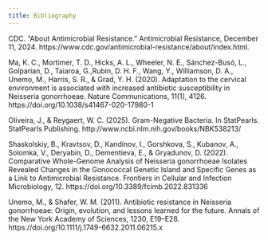 ```yaml
---
title: Bibliography
---
```


CDC. “About Antimicrobial Resistance.” Antimicrobial Resistance, December 11, 2024.
https://www.cdc.gov/antimicrobial-resistance/about/index.html.

Ma, K. C., Mortimer, T. D., Hicks, A. L., Wheeler, N. E., Sánchez-Busó, L., Golparian, D.,
Taiaroa, G.,Rubin, D. H. F., Wang, Y., Williamson, D. A., Unemo, M., Harris, S. R., & Grad, Y. H. (2020). Adaptation to the cervical environment is associated with increased antibiotic susceptibility in Neisseria gonorrhoeae. Nature Communications, 11(1), 4126. https://doi.org/10.1038/s41467-020-17980-1

Oliveira, J., & Reygaert, W. C. (2025). Gram-Negative Bacteria. In StatPearls. StatPearls
Publishing. http://www.ncbi.nlm.nih.gov/books/NBK538213/

Shaskolskiy, B., Kravtsov, D., Kandinov, I., Gorshkova, S., Kubanov, A., Solomka, V., Deryabin, D., Dementieva, E., & Gryadunov, D. (2022). Comparative Whole-Genome Analysis of Neisseria gonorrhoeae Isolates Revealed Changes in the Gonococcal Genetic Island and Specific Genes as a Link to Antimicrobial Resistance. Frontiers in Cellular and Infection Microbiology, 12. https://doi.org/10.3389/fcimb.2022.831336

Unemo, M., & Shafer, W. M. (2011). Antibiotic resistance in Neisseria gonorrhoeae: Origin, evolution,
and lessons learned for the future. Annals of the New York Academy of Sciences, 1230, E19–E28.
https://doi.org/10.1111/j.1749-6632.2011.06215.x
